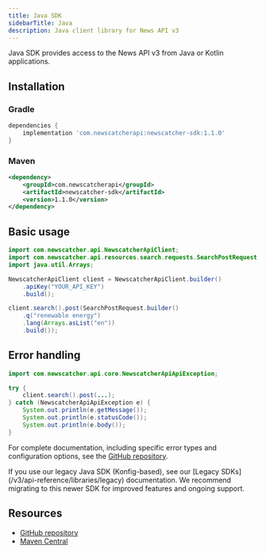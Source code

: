 ```yaml
---
title: Java SDK
sidebarTitle: Java
description: Java client library for News API v3
---
```


Java SDK provides access to the News API v3 from Java or Kotlin applications.

## Installation

### Gradle

```groovy
dependencies {
    implementation 'com.newscatcherapi:newscatcher-sdk:1.1.0'
}
```

### Maven

```xml
<dependency>
    <groupId>com.newscatcherapi</groupId>
    <artifactId>newscatcher-sdk</artifactId>
    <version>1.1.0</version>
</dependency>
```

## Basic usage

```java
import com.newscatcher.api.NewscatcherApiClient;
import com.newscatcher.api.resources.search.requests.SearchPostRequest;
import java.util.Arrays;

NewscatcherApiClient client = NewscatcherApiClient.builder()
    .apiKey("YOUR_API_KEY")
    .build();

client.search().post(SearchPostRequest.builder()
    .q("renewable energy")
    .lang(Arrays.asList("en"))
    .build());
```

## Error handling

```java
import com.newscatcher.api.core.NewscatcherApiApiException;

try {
    client.search().post(...);
} catch (NewscatcherApiApiException e) {
    System.out.println(e.getMessage());
    System.out.println(e.statusCode());
    System.out.println(e.body());
}
```

For complete documentation, including specific error types and configuration
options, see the
[GitHub repository](https://github.com/Newscatcher/newscatcher-java).

<Note>
  If you use our legacy Java SDK (Konfig-based), see our [Legacy
  SDKs](/v3/api-reference/libraries/legacy) documentation. We recommend
  migrating to this newer SDK for improved features and ongoing support.
</Note>

## Resources

- [GitHub repository](https://github.com/Newscatcher/newscatcher-java)
- [Maven Central](https://central.sonatype.com/artifact/com.newscatcherapi/newscatcher-sdk)
